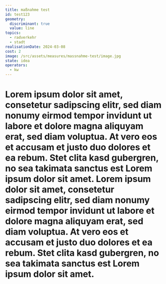 ```yaml
---
title: maßnahme test
id: test123
geometry:
  discriminant: true
  value: line
topics:
  - radverkehr
  - stadt
realisationDate: 2024-03-08
cost: 2
image: /src/assets/measures/massnahme-test/image.jpg
state: idea
operators:
  - kw
---
```


# Lorem ipsum dolor sit amet, consetetur sadipscing elitr, sed diam nonumy eirmod tempor invidunt ut labore et dolore magna aliquyam erat, sed diam voluptua. At vero eos et accusam et justo duo dolores et ea rebum. Stet clita kasd gubergren, no sea takimata sanctus est Lorem ipsum dolor sit amet. Lorem ipsum dolor sit amet, consetetur sadipscing elitr, sed diam nonumy eirmod tempor invidunt ut labore et dolore magna aliquyam erat, sed diam voluptua. At vero eos et accusam et justo duo dolores et ea rebum. Stet clita kasd gubergren, no sea takimata sanctus est Lorem ipsum dolor sit amet.
